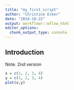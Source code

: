 ```yaml
---
title: "my_first_script"
author: "Christine Ecker"
date: "2024-10-22"
output: workflowr::wflow_html
editor_options:
  chunk_output_type: console
---
```


## Introduction

Note. 2nd version

```r
x = c(1, 2, 3, 4)
y = c(1, 2, 3, 4)
plot(x,y)
```

